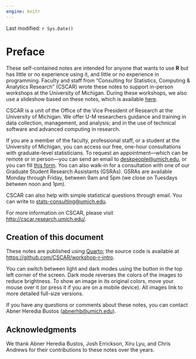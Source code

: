 ```yaml
---
engine: knitr
---
```


Last modified: `r Sys.Date()`

# Preface {.unnumbered}

These self-contained notes are intended for anyone that wants to use **R** but 
has little or no experience using it, and little or no experience in programming.
Faculty and staff from "Consulting for Statistics, Computing & Analytics
Research" (CSCAR) wrote these notes to support in-person workshops at
the University of Michigan. During these workshops, we also use a slideshow 
based on these notes, which is available [here](https://cscar.github.io/workshop-r-intro/slideshow.html).

CSCAR is a unit of the Office of the Vice President of Research at the University of Michigan. We offer U-M researchers guidance and training in data collection, management, and analysis; and in the use of technical software and advanced computing in research. 

If you are a member of the faculty, professional staff, or a student at the University of Michigan, you can access our free, one-hour consultations with graduate-level statisticians. To request an appointment---which can be remote or in person---you can send an email to
<deskpeople@umich.edu>, or you can fill [this form](https://docs.google.com/forms/d/e/1FAIpQLSei-twcjFkoobUrVwSQTmSxdKKEc1Ub8w5LHmeIZUmTV1wmIg/viewform?pli=1). You can also walk-in for a consultation with one of our Graduate Student Research Assistants (GSRAs). GSRAs are available Monday through Friday, between 9am and 5pm (we close on Tuesdays between noon and 1pm).

CSCAR can also help with simple statistical questions through email. You can
write to <stats-consulting@umich.edu>.

For more information on CSCAR, please visit <http://cscar.research.umich.edu/>.

<!--
Or you can use [this link](https://calendar.google.com/calendar/u/0/selfsched?sstoken=UUMyTFpCR1RXbmhYfGRlZmF1bHR8ZWNjNGJlMWZlYTA4ZWE5NzYzNmNkNzgyZjUyZDYxNDg) to 
self-schedule an appointment with a GSRA at your own convenience. 
-->

## Creation of this document {.unnumbered}

These notes are published using [Quarto](https://quarto.org); the source code is available at <https://github.com/CSCAR/workshop-r-intro>.

You can switch between light and dark modes using the button in the top left 
corner of the screen. Dark mode reverses the colors of the images to reduce 
brightness. To show an image in its original colors, move your mouse over it
(or press it if you are on a mobile device). All images link to more detailed 
full-size versions.

If you have any questions or comments about these notes, you can contact Abner Heredia Bustos (<abnerhb@umich.edu>).

## Acknowledgments {.unnumbered}

We thank Abner Heredia Bustos, Josh Errickson, Xiru Lyu, and Chris Andrews for their contributions to these notes over the years.


